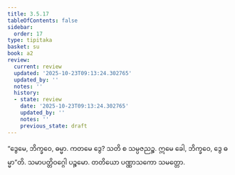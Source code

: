 ```yaml
---
title: 3.5.17
tableOfContents: false
sidebar:
  order: 17
type: tipitaka
basket: su
book: a2
review:
  current: review
  updated: '2025-10-23T09:13:24.302765'
  updated_by: ''
  notes: ''
  history:
  - state: review
    date: '2025-10-23T09:13:24.302765'
    updated_by: ''
    notes: ''
    previous_state: draft
---
```



<ReviewStatus review={frontmatter.review} showDetails={true} />

<HypothesisAnnotation frontmatter={frontmatter} />

<DynamicBreadcrumb />

<Division number="180" book="a2" e="ch" v="15" p="94">

<Paragraph number="273" book="a2">
“ဒွေမေ, ဘိက္ခဝေ, ဓမ္မာ. ကတမေ ဒွေ? သတိ စ သမ္ပဇညဉ္စ. ဣမေ ခေါ, ဘိက္ခဝေ, ဒွေ ဓမ္မာ”တိ.

</Paragraph>
</Division>

<Paragraph number="274" type="center" book="a2">
သမာပတ္တိဝဂ္ဂေါ ပဉ္စမော.



</Paragraph>

<Paragraph number="275" type="center" book="a2">
တတိယော ပဏ္ဏာသကော သမတ္တော.
</Paragraph>